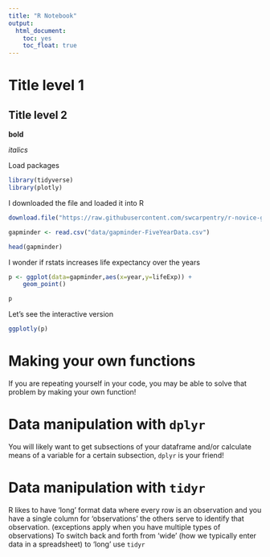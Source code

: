 ```yaml
---
title: "R Notebook"
output:
  html_document:
    toc: yes
    toc_float: true
---
```


# Title level 1

## Title level 2

**bold**

*italics*

Load packages
```r
library(tidyverse)
library(plotly)
```



I downloaded the file and loaded it into R
```r
download.file("https://raw.githubusercontent.com/swcarpentry/r-novice-gapminder/gh-pages/_episodes_rmd/data/gapminder-FiveYearData.csv", destfile = "data/gapminder-FiveYearData.csv")

gapminder <- read.csv("data/gapminder-FiveYearData.csv")

head(gapminder)
```

I wonder if rstats increases life expectancy over the years


```r
p <- ggplot(data=gapminder,aes(x=year,y=lifeExp)) +
    geom_point()

p
```

Let's see the interactive version

```r
ggplotly(p)
```

# Making your own functions

If you are repeating yourself in your code, you may be able to solve that problem by making your own function!

# Data manipulation with `dplyr`

You will likely want to get subsections of your dataframe and/or calculate means of a variable for a certain subsection, `dplyr` is your friend!

# Data manipulation with `tidyr`

R likes to have 'long' format data where every row is an observation and you have a single column for 'observations' the others serve to identify that observation. (exceptions apply when you have multiple types of observations) To switch back and forth from 'wide' (how we typically enter data in a spreadsheet) to 'long' use `tidyr`


